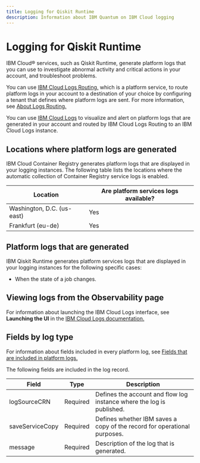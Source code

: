 ```yaml
---
title: Logging for Qiskit Runtime
description: Information about IBM Quantum on IBM Cloud logging
---
```


# Logging for Qiskit Runtime

IBM Cloud&reg; services, such as Qiskit Runtime, generate platform logs that you can use to investigate abnormal activity and critical actions in your account, and troubleshoot problems.

You can use [IBM Cloud Logs Routing,](https://cloud.ibm.com/docs/logs-router?topic=logs-router-about) which is a platform service, to route platform logs in your account to a destination of your choice by configuring a tenant that defines where platform logs are sent. For more information, see [About Logs Routing.](https://cloud.ibm.com/docs/logs-router?topic=logs-router-about)

You can use [IBM Cloud Logs](https://cloud.ibm.com/docs/cloud-logs) to visualize and alert on platform logs that are generated in your account and routed by IBM Cloud Logs Routing to an IBM Cloud Logs instance.

## Locations where platform logs are generated

IBM Cloud Container Registry generates platform logs that are displayed in your logging instances. The following table lists the locations where the automatic collection of Container Registry service logs is enabled.

| Location                   | Are platform services logs available? |
|----------------------------|---------------------------------------|
| Washington, D.C. (us-east) |                  Yes                  |
| Frankfurt (eu-de)          |                  Yes                  |

## Platform logs that are generated

IBM Qiskit Runtime generates platform services logs that are displayed in your logging instances for the following specific cases:

- When the state of a job changes.


## Viewing logs from the Observability page

For information about launching the IBM Cloud Logs interface, see **Launching the UI** in the [IBM Cloud Logs documentation.](https://cloud.ibm.com/docs/cloud-logs?topic=cloud-logs-instance-launch)


## Fields by log type

For information about fields included in every platform log, see [Fields that are included in platform logs.](https://cloud.ibm.com/docs/logs-router?topic=logs-router-about-platform-logs#about-platform-logs-2)

The following fields are included in the log record.

| Field           | Type     | Description                                                              |
|-----------------|----------|--------------------------------------------------------------------------|
| logSourceCRN    | Required | Defines the account and flow log instance where the log is published.    |
| saveServiceCopy | Required | Defines whether IBM saves a copy of the record for operational purposes. |
| message         | Required | Description of the log that is generated.                                |
